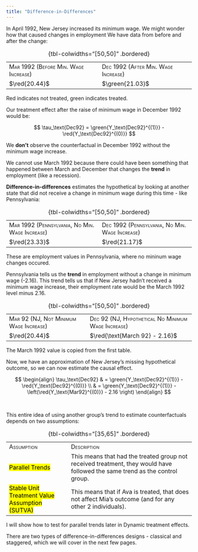 ```yaml
---
title: "Difference-in-Differences"
---
```


In April 1992, New Jersey increased its minimum wage. We might wonder how that caused changes in employment We have data from before and after the change:

|                                                    |                                                   |
|------------------------------------|------------------------------------|
| [Mar 1992 (Before Min. Wage Increase)]{.smallcaps} | [Dec 1992 (After Min. Wage Increase)]{.smallcaps} |
| $\red{20.44}$                                      | $\green{21.03}$                                   |

: {tbl-colwidths="\[50,50\]" .bordered}

::: small
Red indicates not treated, green indicates treated.
:::

Our treatment effect after the raise of minimum wage in December 1992 would be:

$$
\tau_\text{Dec92} = \green{Y_\text{Dec92}^{(1)}} - \red{Y_\text{Dec92}^{(0)}}
$$

We **don't** observe the counterfactual in December 1992 without the minimum wage increase.

::: small
We cannot use March 1992 because there could have been something that happened between March and December that changes the **trend** in employment (like a recession).
:::

**Difference-in-differences** estimates the hypothetical by looking at another state that did not receive a change in minimum wage during this time - like Pennsylvania:

|                                                              |                                                              |
|------------------------------------|------------------------------------|
| [Mar 1992 (Pennsylvania, No Min. Wage Increase)]{.smallcaps} | [Dec 1992 (Pennsylvania, No Min. Wage Increase)]{.smallcaps} |
| $\red{23.33}$                                                | $\red{21.17}$                                                |

: {tbl-colwidths="\[50,50\]" .bordered}

::: small
These are employment values in Pennsylvania, where no mininum wage changes occured.
:::

Pennsylvania tells us the **trend** in employment without a change in minimum wage (-2.16). This trend tells us that if New Jersey hadn't received a minimum wage increase, their employment rate would be the March 1992 level minus 2.16.

|                                                      |                                                                  |
|-------------------------------|-----------------------------------------|
| [Mar 92 (NJ, Not Minimum Wage Increase)]{.smallcaps} | [Dec 92 (NJ, Hypothetical No Minimum Wage Increase)]{.smallcaps} |
| $\red{20.44}$                                        | $\red{\text{March 92} - 2.16}$                                   |

: {tbl-colwidths="\[50,50\]" .bordered}

::: small
The March 1992 value is copied from the first table.
:::

Now, we have an approximation of New Jersey's missing hypothetical outcome, so we can now estimate the causal effect.

$$
\begin{align}
\tau_\text{Dec92} & = \green{Y_\text{Dec92}^{(1)}} - \red{Y_\text{Dec92}^{(0)}} \\
& = \green{Y_\text{Dec92}^{(1)}} - \left(\red{Y_\text{Mar92}^{(0)}} - 2.16 \right)
\end{align}
$$

<br />

This entire idea of using another group's trend to estimate counterfactuals depends on two assumptions:

|                                                         |                                                                                                                             |
|------------------------|-----------------------------------------------|
| [Assumption]{.smallcaps}                                | [Description]{.smallcaps}                                                                                                   |
| [Parallel Trends]{.mark}                                | This means that had the treated group not received treatment, they would have followed the same trend as the control group. |
| [Stable Unit Treatment Value Assumption (SUTVA)]{.mark} | This means that if Ava is treated, that does not affect Mia's outcome (and for any other 2 individuals).                    |

: {tbl-colwidths="\[35,65\]" .bordered}

::: small
I will show how to test for parallel trends later in Dynamic treatment effects.
:::

There are two types of difference-in-differences designs - classical and staggered, which we will cover in the next few pages.

<br />
